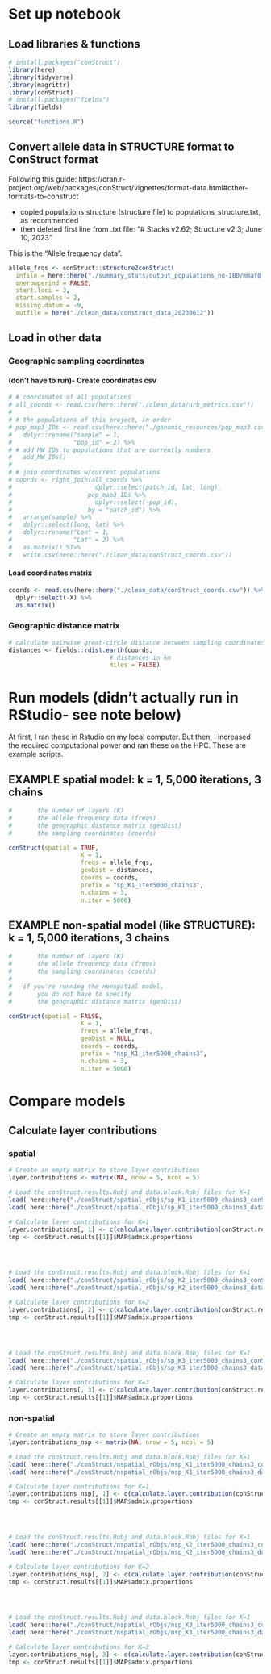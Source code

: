 # Set up notebook
## Load libraries & functions
```r
# install.packages("conStruct")
library(here)
library(tidyverse)
library(magrittr)
library(conStruct)
# install.packages("fields")
library(fields)

source("functions.R")
```

## Convert allele data in STRUCTURE format to ConStruct format

Following this guide: https://cran.r-project.org/web/packages/conStruct/vignettes/format-data.html#other-formats-to-construct

- copied populations.structure (structure file) to populations_structure.txt, as recommended
- then deleted first line from .txt file: "# Stacks v2.62;  Structure v2.3; June 10, 2023"

This is the "Allele frequency data".
```r
allele_frqs <- conStruct::structure2conStruct(
  infile = here::here("./summary_stats/output_populations_no-IBD/mmaf0.05_R0.75/populations.structure.txt"),
  onerowperind = FALSE,
  start.loci = 3,
  start.samples = 2,
  missing.datum = -9,
  outfile = here("./clean_data/construct_data_20230612"))

```

## Load in other data
### Geographic sampling coordinates
#### (don't have to run)- Create coordinates csv
```r
# # coordinates of all populations
# all_coords <- read.csv(here::here("./clean_data/urb_metrics.csv"))
# 
# # the populations of this project, in order
# pop_map3_IDs <- read.csv(here::here("./genomic_resources/pop_map3.csv")) %>%
#   dplyr::rename("sample" = 1,
#                 "pop_id" = 2) %>%
# # add MW IDs to populations that are currently numbers
#   add_MW_IDs() 
# 
# # join coordinates w/current populations
# coords <- right_join(all_coords %>%
#                       dplyr::select(patch_id, lat, long),
#                     pop_map3_IDs %>%
#                       dplyr::select(-pop_id),
#                     by = "patch_id") %>%
#   arrange(sample) %>%
#   dplyr::select(long, lat) %>%
#   dplyr::rename("Lon" = 1,
#                 "Lat" = 2) %>%
#   as.matrix() %T>%
#   write.csv(here::here("./clean_data/conStruct_coords.csv"))
```

#### Load coordinates matrix
```r
coords <- read.csv(here::here("./clean_data/conStruct_coords.csv")) %>%
  dplyr::select(-X) %>%
  as.matrix()
```

### Geographic distance matrix
```r
# calculate pairwise great-circle distance between sampling coordinates
distances <- fields::rdist.earth(coords,
                            # distances in km
                            miles = FALSE)
```

# Run models (didn't actually run in RStudio- see note below)

At first, I ran these in Rstudio on my local computer. But then, I increased the required computational power and ran these on the HPC. These are example scripts.


## EXAMPLE spatial model: k = 1, 5,000 iterations, 3 chains
```r
#       the number of layers (K)
#       the allele frequency data (freqs)
#       the geographic distance matrix (geoDist)
#       the sampling coordinates (coords)

conStruct(spatial = TRUE, 
                    K = 1, 
                    freqs = allele_frqs,
                    geoDist = distances, 
                    coords = coords,
                    prefix = "sp_K1_iter5000_chains3",
                    n.chains = 3,
                    n.iter = 5000)
```

## EXAMPLE non-spatial model (like STRUCTURE): k = 1, 5,000 iterations, 3 chains
```r
#       the number of layers (K)
#       the allele frequency data (freqs)
#       the sampling coordinates (coords)
#
#   if you're running the nonspatial model, 
#       you do not have to specify 
#       the geographic distance matrix (geoDist)

conStruct(spatial = FALSE, 
                    K = 1, 
                    freqs = allele_frqs, 
                    geoDist = NULL, 
                    coords = coords,
                    prefix = "nsp_K1_iter5000_chains3",
                    n.chains = 3,
                    n.iter = 5000)
```

# Compare models
## Calculate layer contributions
### spatial
```r

# Create an empty matrix to store layer contributions
layer.contributions <- matrix(NA, nrow = 5, ncol = 5)

# Load the conStruct.results.Robj and data.block.Robj files for K=1
load( here::here("./conStruct/spatial_rObjs/sp_K1_iter5000_chains3_conStruct.results.Robj"))
load( here::here("./conStruct/spatial_rObjs/sp_K1_iter5000_chains3_data.block.Robj"))

# Calculate layer contributions for K=1
layer.contributions[, 1] <- c(calculate.layer.contribution(conStruct.results[[1]], data.block), rep(0, 4))
tmp <- conStruct.results[[1]]$MAP$admix.proportions




# Load the conStruct.results.Robj and data.block.Robj files for K=1
load( here::here("./conStruct/spatial_rObjs/sp_K2_iter5000_chains3_conStruct.results.Robj"))
load( here::here("./conStruct/spatial_rObjs/sp_K2_iter5000_chains3_data.block.Robj"))

# Calculate layer contributions for K=2
layer.contributions[, 2] <- c(calculate.layer.contribution(conStruct.results[[1]], data.block), rep(0,3))
tmp <- conStruct.results[[1]]$MAP$admix.proportions




# Load the conStruct.results.Robj and data.block.Robj files for K=1
load( here::here("./conStruct/spatial_rObjs/sp_K3_iter5000_chains3_conStruct.results.Robj"))
load( here::here("./conStruct/spatial_rObjs/sp_K3_iter5000_chains3_data.block.Robj"))

# Calculate layer contributions for K=3
layer.contributions[, 3] <- c(calculate.layer.contribution(conStruct.results[[1]], data.block), rep(0, 2))
tmp <- conStruct.results[[1]]$MAP$admix.proportions

```

### non-spatial
```r

# Create an empty matrix to store layer contributions
layer.contributions_nsp <- matrix(NA, nrow = 5, ncol = 5)

# Load the conStruct.results.Robj and data.block.Robj files for K=1
load( here::here("./conStruct/nspatial_rObjs/nsp_K1_iter5000_chains3_conStruct.results.Robj"))
load( here::here("./conStruct/nspatial_rObjs/nsp_K1_iter5000_chains3_data.block.Robj"))

# Calculate layer contributions for K=1
layer.contributions_nsp[, 1] <- c(calculate.layer.contribution(conStruct.results[[1]], data.block), rep(0, 4))
tmp <- conStruct.results[[1]]$MAP$admix.proportions




# Load the conStruct.results.Robj and data.block.Robj files for K=1
load( here::here("./conStruct/nspatial_rObjs/nsp_K2_iter5000_chains3_conStruct.results.Robj"))
load( here::here("./conStruct/nspatial_rObjs/nsp_K2_iter5000_chains3_data.block.Robj"))

# Calculate layer contributions for K=2
layer.contributions_nsp[, 2] <- c(calculate.layer.contribution(conStruct.results[[1]], data.block), rep(0,3))
tmp <- conStruct.results[[1]]$MAP$admix.proportions




# Load the conStruct.results.Robj and data.block.Robj files for K=1
load( here::here("./conStruct/nspatial_rObjs/nsp_K3_iter5000_chains3_conStruct.results.Robj"))
load( here::here("./conStruct/nspatial_rObjs/nsp_K3_iter5000_chains3_data.block.Robj"))

# Calculate layer contributions for K=3
layer.contributions_nsp[, 3] <- c(calculate.layer.contribution(conStruct.results[[1]], data.block), rep(0, 2))
tmp <- conStruct.results[[1]]$MAP$admix.proportions

```

